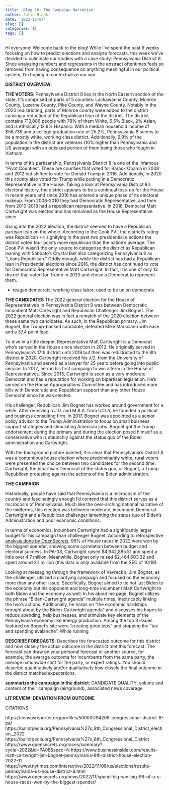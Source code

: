 ```yaml
---
title: 'Blog 10: The Campaign Narrative'
author: Julia Blank
date: '2022-12-07'
slug: []
categories: []
tags: []
---
```


Hi everyone! Welcome back to the blog! While I've spent the past 9 weeks focusing on how to predict elections and analyze forecasts, this week we've decided to culminate our studies with a case study: Pennsylvania District 8. Since analyzing numbers and regressions in the abstract oftentimes feels so removed from having consequence on anything meaningful in our political system, I'm hoping to contextualize our wor. 

**DISTRICT OVERVIEW**: 

**THE VOTERS**:
Pennsylvania District 8 lies in the North Eastern section of the state. It's comprised of parts of 5 counties: Lackawanna County, Monroe County, Luzerne County, Pike County, and Wayne County. Notably in the 2020 redistricting, parts of Monroe county were added to the district causing a reduction of the Republican lean of the district. The district contains 713,086 people with 78% of them White, 6.5% Black, 2% Asian, and is ethnically 12.8% Hispanic. With a median household income of $56,739 and a college graduation rate of 25.2%, Pennsylvania 8 seems to be a mostly white, working class district. Additionally, 6.9% of the population in the district are veterans (10% higher than Pennsylvania and US average) with an outsized portion of them being those who fought in Vietnam. 

In terms of it's partisanship, Pennsylvania District 8 is one of the infamous "Pivot Counties". These are counties that voted for Barack Obama in 2008 and 2012 but shifted to vote for Donald Trump in 2016. Additionally, in 2020 this county also voted for Trump while putting in a Democratic Representative in the House. Taking a look at Pennsylvania District 8's electoral history, the district appears to be a continual toss-up for the House in recent years and since 2016 has entered a unique phase of its electoral makeup. From 2006-2010 they had Democratic Representative, and then from 2010-2018 had a republican representative. In 2018, Democrat Matt Cartwright was elected and has remained as the House Representative since. 

Going into the 2022 election, the district seemed to have a Republican partisan lean on the whole. According to the Cook PVI, the district's rating was Republican +4 signifying in the past two presidential elections the district voted four points more republican than the nation's average. The Cook PVI wasn't the only source to categorize the district as Republican leaning with Sabbato's Crystal Ball also categorizing Pennsylvania 8 as "Leans Republican." Oddly enough, while the district has had a Republican lean in Presidential elections since 2016, the district has continued to vote for Democratic Representative Matt Cartwright. In fact, it is one of only 13 district that voted for Trump in 2020 and chose a Democrat to represent them.   


- reagan democrats; working class labor; used to be union democrats 

**THE CANDIDATES** 
The 2022 general election for the House of Representative's in Pennsylvania District 8 was between Democratic Incumbent Matt Cartwright and Republican Challenger Jim Bognet. The 2022 general election was in fact a rematch of the 2020 election between these same two candidates. As such, in the Republican primary, Jim Bognet, the Trump-backed candidate, defeated Mike Marsciano with ease and a 37.4 point lead. 

To dive in a little deeper, Representative Matt Cartwright is a Democrat who's served in the House since election in 2012. He originally served in Pennsylvania's 17th district until 2019 but then was redistricted to the 8th district in 2020. Cartwright received his J.D. from the University of Pennsylvania and served as a lawyer for 25 years before going into public service. In 2012, he ran his first campaign to win a term in the House of Representatives. Since 2013, Cartwright is seen as a very moderate Democrat and has a reputation for working on bipartisan legislation. He's served on the House Appropriations Committee and has introduced more bills with Democratic and Republican sepport than any other House Democrat since he was elected. 

His challenger, Republican Jim Bognet has worked around government for a while. After receiving a J.D. and M.B.A. from UCLA, he founded a political and business consulting firm. In 2017, Bognet was appointed as a senior policy advisor to the Trump Administration to focus on small buisness support strategies and stimulating American jobs. Bognet got the Trump endorsement during the primary and during the election posed himself as a conservative who is staunchly against the status quo of the Biden administration and Cartwright. 

With the background picture painted, it is clear that Pennsylvania's District 8 was a contentious house election where predominantly white, rural voters were presented the choice between two candidates for the second time: Cartwright, the bipartisan Democrat of the status quo, or Bognet, a Trump Republican protesting against the actions of the Biden administration. 

**THE CAMPAIGN**

Historically, people have said that Pennsylvania is a microcosm of the country and fascinatingly enough I'd contend that this district serves as a microcosm of Pennsylvania. Much like the over-arching national narrative of the midterms, this election was between moderate, incumbent Democrat Cartwright and a Republican challenger lamenting the status quo of Biden's Administration and poor economic conditions. 

In terms of economics, incumbent Cartwright had a significantly larger budget for his campaign than challenger Bognet. According to retrospective [analysis done by OpenSecrets](https://www.opensecrets.org/news/2022/11/spend-big-win-big-96-of-u-s-house-races-won-by-the-biggest-spender/), 96% of House races in 2022 were won by the biggest spender, showing some correlation between budget and electoral success. In PA-08, Cartwright raised \$4,942,885.51 and spent a little over 4.7 million. Meanwhile, Bognet only raised \$2,464,603.32 and spent around 2.1 million (this data is only available from the SEC of 10/19). 

Looking at messaging through the framework of Vavreck's, Jim Bognet, as the challenger, utilized a clarifying campaign and focused on the economy more than any other issue. Specifically, Bognet aimed to tie not just Biden to the economy but his opponent and long-time incumbent Matt Cartwright to both Biden and the economy as well. In his about me page, Bognet utilizes the phrase "Biden-Cartwright agenda" multiple times, inextricably linking the two's actions. Additionally, he harps on "the economic hardships brought about by the Biden-Cartwright agenda" and discusses his hopes to reduce spending, help businesses, and stimulate key elements of the Pennsylvania economy like energy production. Among the top 3 issues featured on Bognet's site were "creating good jobs" and stopping the "tax and spending avalanche". While running  


**DESCRIBE FORECASTS**: Describes the forecasted outcome for this district and how closely the actual outcome in the district met this forecast.  The forecast can draw on your personal forecast or another source, for example, the average outcome for incumbents from the same party, the average nationwide shift for the party, or expert ratings.  You should describe quantitatively and/or qualitatively how closely the final outcome in the district matched expectations.  



**summarize the campaign in the district**: CANDIDATE QUALITY, volume and content of their campaign (air/ground), associated news coverage



**LIT REVIEW: DEVIATION FROM OUTCOME**


CITATIONS:

https://censusreporter.org/profiles/50000US4208-congressional-district-8-pa/
https://ballotpedia.org/Pennsylvania%27s_8th_Congressional_District_election,_2022
https://ballotpedia.org/Pennsylvania%27s_8th_Congressional_District
https://www.opensecrets.org/races/summary?cycle=2022&id=PA08&spec=N
https://www.businessinsider.com/results-matt-cartwright-jim-bognet-pennsylvania-8th-district-house-election-2022-11
https://www.nytimes.com/interactive/2022/11/08/us/elections/results-pennsylvania-us-house-district-8.html
https://www.opensecrets.org/news/2022/11/spend-big-win-big-96-of-u-s-house-races-won-by-the-biggest-spender/


